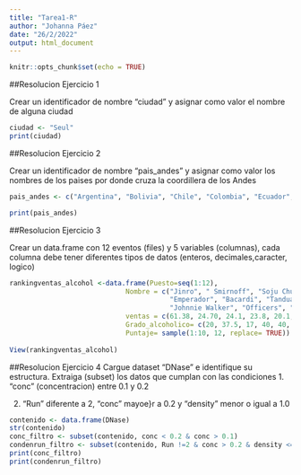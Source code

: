 ```yaml
---
title: "Tarea1-R"
author: "Johanna Páez"
date: "26/2/2022"
output: html_document
---
```


```r
knitr::opts_chunk$set(echo = TRUE)
```
##Resolucion Ejercicio 1

Crear un identificador de nombre "ciudad" y asignar como valor el nombre de alguna ciudad

```r
ciudad <- "Seul"
print(ciudad)

```


##Resolucion Ejercicio 2

Crear un identificador de nombre "pais_andes" y asignar como valor los nombres de los paises por donde cruza la coordillera de los Andes
```r
pais_andes <- c("Argentina", "Bolivia", "Chile", "Colombia", "Ecuador", "Perú", "Venezuela")

print(pais_andes)
```


##Resolucion Ejercicio 3

Crear un data.frame con 12 eventos (files) y 5 variables (columnas), cada columna debe tener diferentes tipos de datos (enteros, decimales,caracter, logico)

```r
rankingventas_alcohol <-data.frame(Puesto=seq(1:12),
                             Nombre = c("Jinro", " Smirnoff", "Soju Chum Churum ", "San Miguel",
                                        "Emperador", "Bacardi", "Tanduay", "Pirassunga 51",
                                        "Johnnie Walker", "Officers", " McDowells ", " Captain Morgan"),
                             ventas = c(61.38, 24.70, 24.1, 23.8, 20.1, 19.8, 18.1, 18.0, 18.01, 16.53, 16.08, 10.6),
                             Grado_alcoholico= c(20, 37.5, 17, 40, 40, 38, 40, 39, 35, 40, 40, 40),
                             Puntaje= sample(1:10, 12, replace= TRUE))
                          
View(rankingventas_alcohol)
```

##Resolucion Ejercicio 4
Cargue dataset "DNase" e identifique su estructura. Extraiga (subset) los datos que cumplan con las condiciones 
1. "conc" (concentracion) entre 0.1 y 0.2

2. "Run" diferente a 2, "conc" mayoe}r a 0.2 y "density" menor o igual a 1.0

```r
contenido <- data.frame(DNase)
str(contenido)
conc_filtro <- subset(contenido, conc < 0.2 & conc > 0.1)
condenrun_filtro <- subset(contenido, Run !=2 & conc > 0.2 & density <= 1.0)
print(conc_filtro)
print(condenrun_filtro)

```






